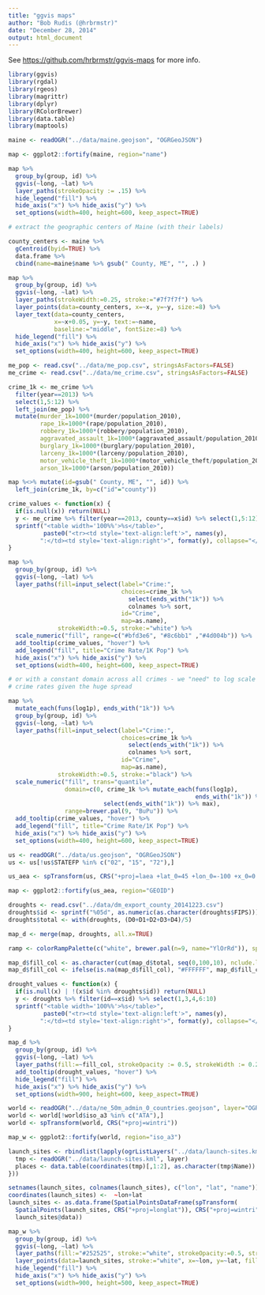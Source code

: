 ```yaml
---
title: "ggvis maps"
author: "Bob Rudis (@hrbrmstr)"
date: "December 28, 2014"
output: html_document
---
```


See [https://github.com/hrbrmstr/ggvis-maps](https://github.com/hrbrmstr/ggvis-maps) for more info.

```r
library(ggvis)
library(rgdal)
library(rgeos)
library(magrittr)
library(dplyr)
library(RColorBrewer)
library(data.table)
library(maptools)
```

```r
maine <- readOGR("../data/maine.geojson", "OGRGeoJSON")

map <- ggplot2::fortify(maine, region="name")

map %>%
  group_by(group, id) %>%
  ggvis(~long, ~lat) %>%
  layer_paths(strokeOpacity := .15) %>%
  hide_legend("fill") %>%
  hide_axis("x") %>% hide_axis("y") %>%
  set_options(width=400, height=600, keep_aspect=TRUE)
```

```r
# extract the geographic centers of Maine (with their labels)

county_centers <- maine %>%
  gCentroid(byid=TRUE) %>%
  data.frame %>%
  cbind(name=maine$name %>% gsub(" County, ME", "", .) )

map %>%
  group_by(group, id) %>%
  ggvis(~long, ~lat) %>%
  layer_paths(strokeWidth:=0.25, stroke:="#7f7f7f") %>%
  layer_points(data=county_centers, x=~x, y=~y, size:=8) %>%
  layer_text(data=county_centers,
             x=~x+0.05, y=~y, text:=~name,
             baseline:="middle", fontSize:=8) %>%
  hide_legend("fill") %>%
  hide_axis("x") %>% hide_axis("y") %>%
  set_options(width=400, height=600, keep_aspect=TRUE)
```

```r

me_pop <- read.csv("../data/me_pop.csv", stringsAsFactors=FALSE)
me_crime <- read.csv("../data/me_crime.csv", stringsAsFactors=FALSE)

crime_1k <- me_crime %>%
  filter(year==2013) %>%
  select(1,5:12) %>%
  left_join(me_pop) %>%
  mutate(murder_1k=1000*(murder/population_2010),
         rape_1k=1000*(rape/population_2010),
         robbery_1k=1000*(robbery/population_2010),
         aggravated_assault_1k=1000*(aggravated_assault/population_2010),
         burglary_1k=1000*(burglary/population_2010),
         larceny_1k=1000*(larceny/population_2010),
         motor_vehicle_theft_1k=1000*(motor_vehicle_theft/population_2010),
         arson_1k=1000*(arson/population_2010))

map %<>% mutate(id=gsub(" County, ME", "", id)) %>%
  left_join(crime_1k, by=c("id"="county"))

crime_values <- function(x) {
  if(is.null(x)) return(NULL)
  y <- me_crime %>% filter(year==2013, county==x$id) %>% select(1,5:12)
  sprintf("<table width='100%%'>%s</table>",
          paste0("<tr><td style='text-align:left'>", names(y),
         ":</td><td style='text-align:right'>", format(y), collapse="</td></tr>"))
}

map %>%
  group_by(group, id) %>%
  ggvis(~long, ~lat) %>%
  layer_paths(fill=input_select(label="Crime:",
                                choices=crime_1k %>%
                                  select(ends_with("1k")) %>%
                                  colnames %>% sort,
                                id="Crime",
                                map=as.name),
              strokeWidth:=0.5, stroke:="white") %>%
  scale_numeric("fill", range=c("#bfd3e6", "#8c6bb1" ,"#4d004b")) %>%
  add_tooltip(crime_values, "hover") %>%
  add_legend("fill", title="Crime Rate/1K Pop") %>%
  hide_axis("x") %>% hide_axis("y") %>%
  set_options(width=400, height=600, keep_aspect=TRUE)
```

```r
# or with a constant domain across all crimes - we "need" to log scale the
# crime rates given the huge spread

map %>%
  mutate_each(funs(log1p), ends_with("1k")) %>%
  group_by(group, id) %>%
  ggvis(~long, ~lat) %>%
  layer_paths(fill=input_select(label="Crime:",
                                choices=crime_1k %>%
                                  select(ends_with("1k")) %>%
                                  colnames %>% sort,
                                id="Crime",
                                map=as.name),
              strokeWidth:=0.5, stroke:="black") %>%
  scale_numeric("fill", trans="quantile",
                domain=c(0, crime_1k %>% mutate_each(funs(log1p),
                                                     ends_with("1k")) %>%
                           select(ends_with("1k")) %>% max),
                range=brewer.pal(9, "BuPu")) %>%
  add_tooltip(crime_values, "hover") %>%
  add_legend("fill", title="Crime Rate/1K Pop") %>%
  hide_axis("x") %>% hide_axis("y") %>%
  set_options(width=400, height=600, keep_aspect=TRUE)
```

```r
us <- readOGR("../data/us.geojson", "OGRGeoJSON")
us <- us[!us$STATEFP %in% c("02", "15", "72"),]

us_aea <- spTransform(us, CRS("+proj=laea +lat_0=45 +lon_0=-100 +x_0=0 +y_0=0 +a=6370997 +b=6370997 +units=m +no_defs"))

map <- ggplot2::fortify(us_aea, region="GEOID")

droughts <- read.csv("../data/dm_export_county_20141223.csv")
droughts$id <- sprintf("%05d", as.numeric(as.character(droughts$FIPS)))
droughts$total <- with(droughts, (D0+D1+D2+D3+D4)/5)

map_d <- merge(map, droughts, all.x=TRUE)

ramp <- colorRampPalette(c("white", brewer.pal(n=9, name="YlOrRd")), space="Lab")

map_d$fill_col <- as.character(cut(map_d$total, seq(0,100,10), nclude.lowest=TRUE, labels=ramp(10)))
map_d$fill_col <- ifelse(is.na(map_d$fill_col), "#FFFFFF", map_d$fill_col)

drought_values <- function(x) {
  if(is.null(x) | !(x$id %in% droughts$id)) return(NULL)
  y <- droughts %>% filter(id==x$id) %>% select(1,3,4,6:10)
  sprintf("<table width='100%%'>%s</table>",
          paste0("<tr><td style='text-align:left'>", names(y),
         ":</td><td style='text-align:right'>", format(y), collapse="</td></tr>"))
}

map_d %>%
  group_by(group, id) %>%
  ggvis(~long, ~lat) %>%
  layer_paths(fill:=~fill_col, strokeOpacity := 0.5, strokeWidth := 0.25) %>%
  add_tooltip(drought_values, "hover") %>%
  hide_legend("fill") %>%
  hide_axis("x") %>% hide_axis("y") %>%
  set_options(width=900, height=600, keep_aspect=TRUE)
```

```r
world <- readOGR("../data/ne_50m_admin_0_countries.geojson", layer="OGRGeoJSON")
world <- world[!world$iso_a3 %in% c("ATA"),]
world <- spTransform(world, CRS("+proj=wintri"))

map_w <- ggplot2::fortify(world, region="iso_a3")

launch_sites <- rbindlist(lapply(ogrListLayers("../data/launch-sites.kml")[c(1:2,4:9)], function(layer) {
  tmp <- readOGR("../data/launch-sites.kml", layer)
  places <- data.table(coordinates(tmp)[,1:2], as.character(tmp$Name))
}))

setnames(launch_sites, colnames(launch_sites), c("lon", "lat", "name"))
coordinates(launch_sites) <-  ~lon+lat
launch_sites <- as.data.frame(SpatialPointsDataFrame(spTransform(
  SpatialPoints(launch_sites, CRS("+proj=longlat")), CRS("+proj=wintri")),
  launch_sites@data))

map_w %>%
  group_by(group, id) %>%
  ggvis(~long, ~lat) %>%
  layer_paths(fill:="#252525", stroke:="white", strokeOpacity:=0.5, strokeWidth:=0.25) %>%
  layer_points(data=launch_sites, stroke:="white", x=~lon, y=~lat, fill:="#cb181d", size:=25, fillOpacity:=0.5, strokeWidth:=0.25) %>%
  hide_legend("fill") %>%
  hide_axis("x") %>% hide_axis("y") %>%
  set_options(width=900, height=500, keep_aspect=TRUE)
```

<script>
(function(i,s,o,g,r,a,m){i['GoogleAnalyticsObject']=r;i[r]=i[r]||function(){
(i[r].q=i[r].q||[]).push(arguments)},i[r].l=1*new Date();a=s.createElement(o),
m=s.getElementsByTagName(o)[0];a.async=1;a.src=g;m.parentNode.insertBefore(a,m)
})(window,document,'script','//www.google-analytics.com/analytics.js','ga');

ga('create', 'UA-79740-6', 'datadrivensecurity.info');
ga('send', 'pageview');

</script>
<!-- Piwik -->
<script type="text/javascript"> 
var _paq=_paq || [];
_paq.push(['trackPageView']);
_paq.push(['enableLinkTracking']);
(function() {
var u= (("https:" == document.location.protocol) ? "https" : "http") + "://rud.is/piwik//";
_paq.push(['setTrackerUrl', u+'piwik.php']);
_paq.push(['setSiteId', 1]);
var d=document, g=d.createElement('script'), s=d.getElementsByTagName('script')[0]; g.type='text/javascript';
g.defer=true; g.async=true; g.src=u+'piwik.js'; s.parentNode.insertBefore(g,s);
})();

</script>
<noscript><p><img src="http://rud.is/piwik/piwik.php?idsite=1" style="border:0" alt="" /></p></noscript>
<!-- End Piwik Code -->